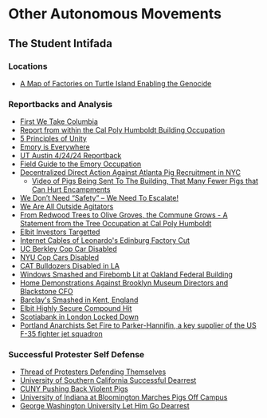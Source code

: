 # Other Autonomous Movements

## The Student Intifada

### Locations
- [A Map of Factories on Turtle Island Enabling the Genocide](http://u.osmfr.org/m/1019524/)

### Reportbacks and Analysis
- [First We Take Columbia](http://illwill.com/print/columbia)
- [Report from within the Cal Poly Humboldt Building Occupation](https://crimethinc.com/2024/04/23/report-from-within-the-cal-poly-humboldt-occupation-the-occupation-of-siemens-hall)
- [5 Principles of Unity](https://x.com/readytoescalate/status/1783264712781648295)
- [Emory is Everywhere](https://x.com/readytoescalate/status/1783492133657223299)
- [UT Austin 4/24/24 Reportback](https://crimethinc.com/2024/04/25/day-one-university-of-texas-austin-students-take-the-lawn-a-report)
- [Field Guide to the Emory Occupation](https://x.com/defendATLforest/status/1783880447946117461)
- [Decentralized Direct Action Against Atlanta Pig Recruitment in NYC](https://x.com/taliaotg/status/1784252763414667354?s=46)
  - [Video of Pigs Being Sent To The Building, That Many Fewer Pigs that Can Hurt Encampments](https://x.com/mfsgottenshook/status/1784248040645173702?s=46)
- [We Don’t Need “Safety” – We Need To Escalate!](https://itsgoingdown.org/we-dont-need-safety-we-need-to-escalate/)
- [We Are All Outside Agitators](https://haters.noblogs.org/files/2024/04/We-Are-All-Outside-Agitators-imposed.pdf)
- [From Redwood Trees to Olive Groves, the Commune Grows - A Statement from the Tree Occupation at Cal Poly Humboldt](https://cwc.im/CalPolyTreesit)
- [Elbit Investors Targetted](https://www.instagram.com/p/C7fFGfiOy63/?igsh=MTJ5ZHBwZzQ5eXZ1cA==)
- [Internet Cables of Leonardo's Edinburg Factory Cut](https://www.instagram.com/reel/C7hDhvvucDJ/?igsh=ZWQwam1wZmpzNGZx)
- [UC Berkley Cop Car Disabled](https://abolitionmedia.noblogs.org/post/2024/06/02/student-intifada-as-our-historical-duty-fulfill-it-or-betray-it/)
- [NYU Cop Cars Disabled](https://www.instagram.com/p/C7vCcgBNBCU/?igsh=dGs4c2VxeXA4eGZk)
- [CAT Bulldozers Disabled in LA](instagram.com/p/C8Cny2jOyg1)
- [Windows Smashed and Firebomb Lit at Oakland Federal Building](https://www.indybay.org/newsitems/2024/06/10/18867249.php)
- [Home Demonstrations Against Brooklyn Museum Directors and Blackstone CFO](https://x.com/taliaotg/status/1800932209194369213)
- [Barclay's Smashed in Kent, England](https://x.com/Pal_action/status/1800821588398637206)
- [Elbit Highly Secure Compound Hit](https://x.com/pal_action/status/1802564102973214993?s=46)
- [Scotiabank in London Locked Down](https://x.com/pal_action/status/1802589337340490074?s=46)
- [Portland Anarchists Set Fire to Parker-Hannifin, a key supplier of the US F-35 fighter jet squadron](https://rosecitycounterinfo.noblogs.org/2024/06/claim-of-responsibility-for-parker-hannifin-arson/)

### Successful Protester Self Defense
- [Thread of Protesters Defending Themselves](https://x.com/joshuaphilll/status/1783617849984200867?s=46)
- [University of Southern California Successful Dearrest](https://x.com/angorellanah/status/1783210350089023942)
- [CUNY Pushing Back Violent Pigs](https://x.com/Cuny4P/status/1784489379634753543)
- [University of Indiana at Bloomington Marches Pigs Off Campus](https://x.com/readytoescalate/status/1784327062469161269)
- [George Washington University Let Him Go Dearrest](https://x.com/readytoescalate/status/1784789887327043743?s=46)